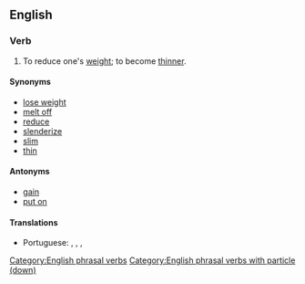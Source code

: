 {{also|slimdown|slim-down|slim down}}
==English==

===Verb===
{{head|en|verb|head=[[slim]] [[down]]}}

# To reduce one's [[weight]]; to become [[thinner]].

====Synonyms====
* [[lose weight]]
* [[melt off]]
* [[reduce]]
* [[slenderize]]
* [[slim]]
* [[thin]]

====Antonyms====
* [[gain]]
* [[put on]]
[[Category:English phrasal verbs]]
[[Category:English phrasal verbs with particle (down)]]

====Translations====
{{trans-top|to reduce one's weight; to become thinner}}
* Portuguese: {{t|pt|dar uma secada}}, {{t|pt|dar uma emagrecida}}, {{t+|pt|emagrecer}}, {{t+|pt|secar}}
{{trans-mid}}
{{trans-bottom}}